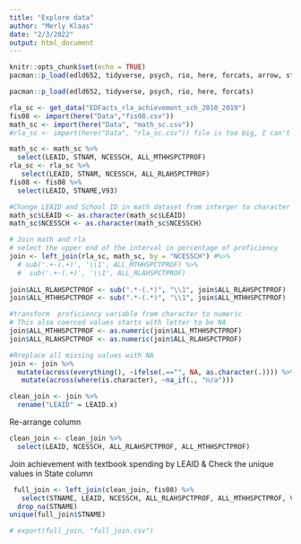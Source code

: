 ```yaml
---
title: "Explore data"
author: "Merly Klaas"
date: "2/3/2022"
output: html_document
---
```


```r
knitr::opts_chunk$set(echo = TRUE)
pacman::p_load(edld652, tidyverse, psych, rio, here, forcats, arrow, stringr)

```

```r
pacman::p_load(edld652, tidyverse, psych, rio, here, forcats)
```


```r

rla_sc <- get_data("EDFacts_rla_achievement_sch_2010_2019")
fis08 <- import(here("Data","fis08.csv"))
math_sc <- import(here("Data", "math_sc.csv"))
#rla_sc <- import(here("Data", "rla_sc.csv")) file is too big, I can't push it to github

```


```r
math_sc <- math_sc %>% 
  select(LEAID, STNAM, NCESSCH, ALL_MTHHSPCTPROF) 
rla_sc <- rla_sc %>% 
   select(LEAID, STNAM, NCESSCH, ALL_RLAHSPCTPROF)
fis08 <- fis08 %>% 
  select(LEAID, STNAME,V93)
```

```r
#Change LEAID and School ID in math dataset from interger to character for joining two datasets
math_sc$LEAID <- as.character(math_sc$LEAID)
math_sc$NCESSCH <- as.character(math_sc$NCESSCH)

# Join math and rla
# select the upper end of the interval in percentage of proficiency
join <- left_join(rla_sc, math_sc, by = "NCESSCH") #%>% 
  # sub('.+-(.+)', '\\1', ALL_MTHHSPCTPROF) %>% 
  #  sub('.+-(.+)', '\\1', ALL_RLAHSPCTPROF)
  
join$ALL_RLAHSPCTPROF <- sub(".*-(.*)", "\\1", join$ALL_RLAHSPCTPROF) 
join$ALL_MTHHSPCTPROF <- sub(".*-(.*)", "\\1", join$ALL_MTHHSPCTPROF) 

#transform  proficiency variable from character to numeric 
# This also coerced values starts with letter to be NA
join$ALL_MTHHSPCTPROF <- as.numeric(join$ALL_MTHHSPCTPROF)
join$ALL_RLAHSPCTPROF <- as.numeric(join$ALL_RLAHSPCTPROF)

```


```r

#Rreplace all missing values with NA 
join <- join %>% 
  mutate(across(everything(), ~ifelse(.=="", NA, as.character(.)))) %>% 
   mutate(across(where(is.character), ~na_if(., "n/a"))) 

clean_join <- join %>% 
  rename("LEAID" = LEAID.x)
```

Re-arrange column
```r
clean_join <- clean_join %>% 
  select(LEAID, NCESSCH, ALL_RLAHSPCTPROF, ALL_MTHHSPCTPROF)

```

Join achievement with textbook spending by LEAID & Check the unique values in State column
```r
 full_join <- left_join(clean_join, fis08) %>% 
   select(STNAME, LEAID, NCESSCH, ALL_RLAHSPCTPROF, ALL_MTHHSPCTPROF, V93) %>% 
  drop_na(STNAME)
unique(full_join$STNAME)

# export(full_join, "full_join.csv") 
```




